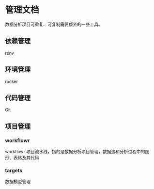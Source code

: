 # 管理文档 {#sec-documents-workflow}

数据分析项目可重复、可复制需要额外的一些工具。

## 依赖管理 {#sec-workflow-renv}

renv

## 环境管理 {#sec-workflow-rocker}

rocker

## 代码管理 {#sec-workflow-git}

Git

## 项目管理 {#sec-workflow}

### workflowr {#sec-workflow-workflowr}

workflowr 项目流水线，指的是数据分析项目管理，数据流和分析过程中的图形、表格及其代码

### targets {#sec-workflow-targets}

数据模型管理

